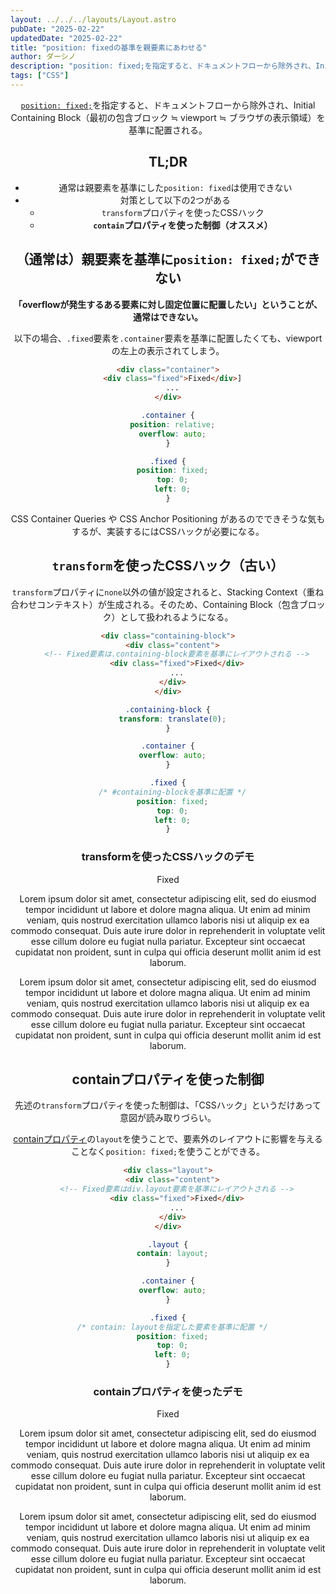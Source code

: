 ```yaml
---
layout: ../../../layouts/Layout.astro
pubDate: "2025-02-22"
updatedDate: "2025-02-22"
title: "position: fixedの基準を親要素にあわせる"
author: ダーシノ
description: "position: fixed;を指定すると、ドキュメントフローから除外され、Initial Containing Block（最初の包含ブロック ≒ viewport ≒ ブラウザの表示領域）を基準に配置される。通常は親要素を基準にしたposition: fixedは使用できない。対策として以下の2つがある。transformプロパティを使ったCSSハック。containプロパティを使った制御（推奨）。"
tags: ["CSS"]
---
```



<Header {...frontmatter} />

[`position: fixed;`](https://developer.mozilla.org/en-US/docs/Web/CSS/position#fixed)を指定すると、ドキュメントフローから除外され、Initial Containing Block（最初の包含ブロック ≒ viewport ≒ ブラウザの表示領域）を基準に配置される。

## TL;DR

- 通常は親要素を基準にした`position: fixed`は使用できない
- 対策として以下の2つがある
  - `transform`プロパティを使ったCSSハック
  - **`contain`プロパティを使った制御（オススメ）**

## （通常は）親要素を基準に`position: fixed;`ができない

**「overflowが発生するある要素に対し固定位置に配置したい」ということが、通常はできない。**

以下の場合、`.fixed`要素を`.container`要素を基準に配置したくても、viewportの左上の表示されてしまう。
```html
<div class="container">
  <div class="fixed">Fixed</div>]
  ...
</div>
```

```css
.container {
  position: relative;
  overflow: auto;
}

.fixed {
  position: fixed;
  top: 0;
  left: 0;
}
```

CSS Container Queries や CSS Anchor Positioning があるのでできそうな気もするが、実装するにはCSSハックが必要になる。

## `transform`を使ったCSSハック（古い）

`transform`プロパティに`none`以外の値が設定されると、Stacking Context（重ね合わせコンテキスト）が生成される。そのため、Containing Block（包含ブロック）として扱われるようになる。

```html
<div class="containing-block">
  <div class="content">
    <!-- Fixed要素は.containing-block要素を基準にレイアウトされる -->
    <div class="fixed">Fixed</div>
    ...
  </div>
</div>
```

```css
.containing-block {
  transform: translate(0);
}

.container {
  overflow: auto;
}

.fixed {
  /* #containing-blockを基準に配置 */
  position: fixed;
  top: 0;
  left: 0;
}
```

### transformを使ったCSSハックのデモ

<section id="demo1">
  <div class="content">
    <div class="fixed">Fixed</div>
    <p>Lorem ipsum dolor sit amet, consectetur adipiscing elit, sed do eiusmod tempor incididunt ut labore et dolore magna aliqua. Ut enim ad minim veniam, quis nostrud exercitation ullamco laboris nisi ut aliquip ex ea commodo consequat. Duis aute irure dolor in reprehenderit in voluptate velit esse cillum dolore eu fugiat nulla pariatur. Excepteur sint occaecat cupidatat non proident, sunt in culpa qui officia deserunt mollit anim id est laborum.</p>
    <p>Lorem ipsum dolor sit amet, consectetur adipiscing elit, sed do eiusmod tempor incididunt ut labore et dolore magna aliqua. Ut enim ad minim veniam, quis nostrud exercitation ullamco laboris nisi ut aliquip ex ea commodo consequat. Duis aute irure dolor in reprehenderit in voluptate velit esse cillum dolore eu fugiat nulla pariatur. Excepteur sint occaecat cupidatat non proident, sunt in culpa qui officia deserunt mollit anim id est laborum.</p>
  </div>
</section>

<style>{`
#demo1 {
  transform: translate(0);

  .fixed {
    position: fixed;
    top: 10px;
    left: 10px;
    width: 100px;
    height: 100px;
    background-color: lightblue;
  }

  .content {
    overflow: auto;
    border: 4px solid;
    height: 300px;  
    margin: auto;
  }
}
`}</style>


## containプロパティを使った制御

先述の`transform`プロパティを使った制御は、「CSSハック」というだけあって意図が読み取りづらい。

[containプロパティ](https://developer.mozilla.org/en-US/docs/Web/CSS/contain)の`layout`を使うことで、要素外のレイアウトに影響を与えることなく`position: fixed;`を使うことができる。

```html
<div class="layout">
  <div class="content">
    <!-- Fixed要素はdiv.layout要素を基準にレイアウトされる -->
    <div class="fixed">Fixed</div>
    ...
  </div>
</div>
```

```css
.layout {
  contain: layout;
}

.container {
  overflow: auto;
}

.fixed {
  /* contain: layoutを指定した要素を基準に配置 */
  position: fixed;
  top: 0;
  left: 0;
}
```

### containプロパティを使ったデモ

<section id="demo1">
  <div class="content">
    <div class="fixed">Fixed</div>
    <p>Lorem ipsum dolor sit amet, consectetur adipiscing elit, sed do eiusmod tempor incididunt ut labore et dolore magna aliqua. Ut enim ad minim veniam, quis nostrud exercitation ullamco laboris nisi ut aliquip ex ea commodo consequat. Duis aute irure dolor in reprehenderit in voluptate velit esse cillum dolore eu fugiat nulla pariatur. Excepteur sint occaecat cupidatat non proident, sunt in culpa qui officia deserunt mollit anim id est laborum.</p>
    <p>Lorem ipsum dolor sit amet, consectetur adipiscing elit, sed do eiusmod tempor incididunt ut labore et dolore magna aliqua. Ut enim ad minim veniam, quis nostrud exercitation ullamco laboris nisi ut aliquip ex ea commodo consequat. Duis aute irure dolor in reprehenderit in voluptate velit esse cillum dolore eu fugiat nulla pariatur. Excepteur sint occaecat cupidatat non proident, sunt in culpa qui officia deserunt mollit anim id est laborum.</p>
  </div>
</section>

<style>{`
#demo2 {
  contain: layout;
}
`}</style>
